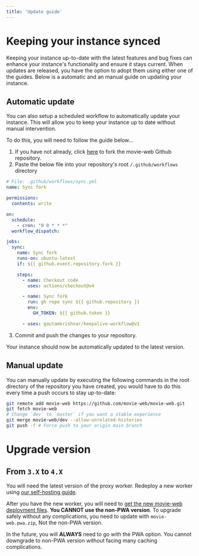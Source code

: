```yaml
---
title: 'Update guide'
---
```


# Keeping your instance synced

Keeping your instance up-to-date with the latest features and bug fixes can enhance your instance's functionality and ensure it stays current. When updates are released, you have the option to adopt them using either one of the guides. Below is a automatic and an manual guide on updating your instance.

## Automatic update

You can also setup a scheduled workflow to automatically update your instance. This will allow you to keep your instance up to date without manual intervention.

To do this, you will need to follow the guide below...
1. If you have not already, click [here](https://github.com/movie-web/movie-web/fork) to fork the movie-web Github repository.
2. Paste the below file into your repository's root `/.github/workflows` directory

```yaml
# File: .github/workflows/sync.yml
name: Sync fork

permissions:
  contents: write

on:
  schedule:
    - cron: "0 0 * * *"
  workflow_dispatch:

jobs:
  sync:
    name: Sync fork
    runs-on: ubuntu-latest
    if: ${{ github.event.repository.fork }}

    steps:
      - name: Checkout code
        uses: actions/checkout@v4

      - name: Sync fork
        run: gh repo sync ${{ github.repository }}
        env:
          GH_TOKEN: ${{ github.token }}

      - uses: gautamkrishnar/keepalive-workflow@v1
```

3. Commit and push the changes to your repository.

Your instance should now be automatically updated to the latest version.

## Manual update

You can manually update by executing the following commands in the root directory of the repository you have created, you would have to do this every time a push occurs to stay up-to-date:

```bash
git remote add movie-web https://github.com/movie-web/movie-web.git
git fetch movie-web
# Change `dev` to `master` if you want a stable experience
git merge movie-web/dev --allow-unrelated-histories
git push -f # Force push to your origin main branch
```

# Upgrade version

## From `3.X` to `4.X`

You will need the latest version of the proxy worker. Redeploy a new worker using [our self-hosting guide](../proxy/deploy.md).

After you have the new worker, you will need to [get the new movie-web deployment files](https://github.com/movie-web/movie-web/releases/latest). **You CANNOT use the non-PWA version**. To upgrade safely without any complications, you need to update with `movie-web.pwa.zip`, Not the non-PWA version.

In the future, you will **ALWAYS** need to go with the PWA option. You cannot downgrade to non-PWA version without facing many caching complications.
